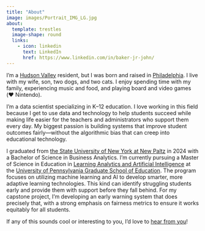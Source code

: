 ```yaml
---
title: "About"
image: images/Portrait_IMG_LG.jpg
about:
  template: trestles
  image-shape: round
  links:
    - icon: linkedin
      text: LinkedIn
      href: https://www.linkedin.com/in/baker-jr-john/
---
```

I'm a [Hudson Valley](https://travelhudsonvalley.com/) resident, but I was born and raised in [Philadelphia](https://www.visitphilly.com/). I live with my wife, son, two dogs, and two cats. I enjoy spending time with my family, experiencing music and food, and playing board and video games (❤️ Nintendo). 

I'm a data scientist specializing in K–12 education. I love working in this field because I get to use data and technology to help students succeed while making life easier for the teachers and administrators who support them every day. My biggest passion is building systems that improve student outcomes fairly—without the algorithmic bias that can creep into educational technology.

I graduated from [the State University of New York at New Paltz](https://www.newpaltz.edu/) in 2024 with a Bachelor of Science in Business Analytics. I'm currently pursuing a Master of Science in Education in [Learning Analytics and Artificial Intelligence](https://www.gse.upenn.edu/academics/learning-analytics-AI-online-msed) at the [University of Pennsylvania Graduate School of Education](https://www.gse.upenn.edu/). The program focuses on utilizing machine learning and AI to develop smarter, more adaptive learning technologies. This kind can identify struggling students early and provide them with support before they fall behind. For my capstone project, I'm developing an early warning system that does precisely that, with a strong emphasis on fairness metrics to ensure it works equitably for all students.

If any of this sounds cool or interesting to you, I'd love to [hear from you](../contact)!